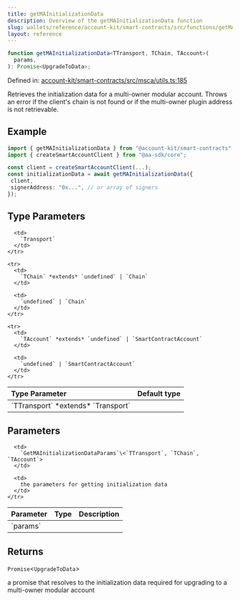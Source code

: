 ```yaml
---
title: getMAInitializationData
description: Overview of the getMAInitializationData function
slug: wallets/reference/account-kit/smart-contracts/src/functions/getMAInitializationData
layout: reference
---
```


```ts
function getMAInitializationData<TTransport, TChain, TAccount>(
  params,
): Promise<UpgradeToData>;
```

Defined in: [account-kit/smart-contracts/src/msca/utils.ts:185](https://github.com/alchemyplatform/aa-sdk/blob/5b9429f0f16dcd4ff822527b8de589e19e88faa7/account-kit/smart-contracts/src/msca/utils.ts#L185)

Retrieves the initialization data for a multi-owner modular account. Throws an error if the client's chain is not found or if the multi-owner plugin address is not retrievable.

## Example

```ts
import { getMAInitializationData } from "@account-kit/smart-contracts";
import { createSmartAccountClient } from "@aa-sdk/core";

const client = createSmartAccountClient(...);
const initializationData = await getMAInitializationData({
 client,
 signerAddress: "0x...", // or array of signers
});
```

## Type Parameters

<table>
  <thead>
    <tr>
      <th align="left">Type Parameter</th>
      <th align="left">Default type</th>
    </tr>
  </thead>

  <tbody>
    <tr>
      <td>
        `TTransport` *extends* `Transport`
      </td>

      <td>
        `Transport`
      </td>
    </tr>

    <tr>
      <td>
        `TChain` *extends* `undefined` | `Chain`
      </td>

      <td>
        `undefined` | `Chain`
      </td>
    </tr>

    <tr>
      <td>
        `TAccount` *extends* `undefined` | `SmartContractAccount`
      </td>

      <td>
        `undefined` | `SmartContractAccount`
      </td>
    </tr>

  </tbody>
</table>

## Parameters

<table>
  <thead>
    <tr>
      <th align="left">Parameter</th>
      <th align="left">Type</th>
      <th align="left">Description</th>
    </tr>
  </thead>

  <tbody>
    <tr>
      <td>
        `params`
      </td>

      <td>
        `GetMAInitializationDataParams`\<`TTransport`, `TChain`, `TAccount`>
      </td>

      <td>
        the parameters for getting initialization data
      </td>
    </tr>

  </tbody>
</table>

## Returns

`Promise`\<`UpgradeToData`>

a promise that resolves to the initialization data required for upgrading to a multi-owner modular account
